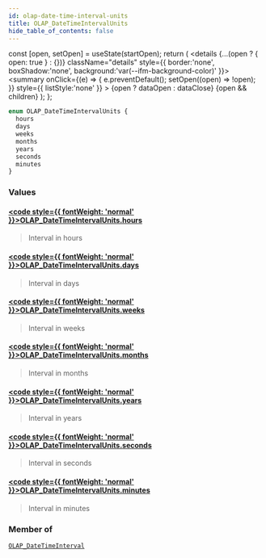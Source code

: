 ```yaml
---
id: olap-date-time-interval-units
title: OLAP_DateTimeIntervalUnits
hide_table_of_contents: false
---
```







  const [open, setOpen] = useState(startOpen);
  return (
    <details {...(open ? { open: true } : {})} className="details" style={{ border:'none', boxShadow:'none', background:'var(--ifm-background-color)' }}>
      <summary
        onClick={(e) => {
          e.preventDefault();
          setOpen((open) => !open);
        }}
        style={{ listStyle:'none' }}
      >
      {open ? dataOpen : dataClose}
      </summary>
      {open && children}
    </details>
  );
};











```graphql
enum OLAP_DateTimeIntervalUnits {
  hours
  days
  weeks
  months
  years
  seconds
  minutes
}
```




### Values

#### [<code style={{ fontWeight: 'normal' }}>OLAP_DateTimeIntervalUnits.<b>hours</b></code>](#)  
> 
> 
> Interval in hours
> 

#### [<code style={{ fontWeight: 'normal' }}>OLAP_DateTimeIntervalUnits.<b>days</b></code>](#)  
> 
> 
> Interval in days
> 

#### [<code style={{ fontWeight: 'normal' }}>OLAP_DateTimeIntervalUnits.<b>weeks</b></code>](#)  
> 
> 
> Interval in weeks
> 

#### [<code style={{ fontWeight: 'normal' }}>OLAP_DateTimeIntervalUnits.<b>months</b></code>](#)  
> 
> 
> Interval in months
> 

#### [<code style={{ fontWeight: 'normal' }}>OLAP_DateTimeIntervalUnits.<b>years</b></code>](#)  
> 
> 
> Interval in years
> 

#### [<code style={{ fontWeight: 'normal' }}>OLAP_DateTimeIntervalUnits.<b>seconds</b></code>](#)  
> 
> 
> Interval in seconds
> 

#### [<code style={{ fontWeight: 'normal' }}>OLAP_DateTimeIntervalUnits.<b>minutes</b></code>](#)  
> 
> 
> Interval in minutes
> 



### Member of

[`OLAP_DateTimeInterval`](/docs/graphql-reference/inputs/olap-date-time-interval)  <Badge class="badge badge--secondary" text="input"/>


